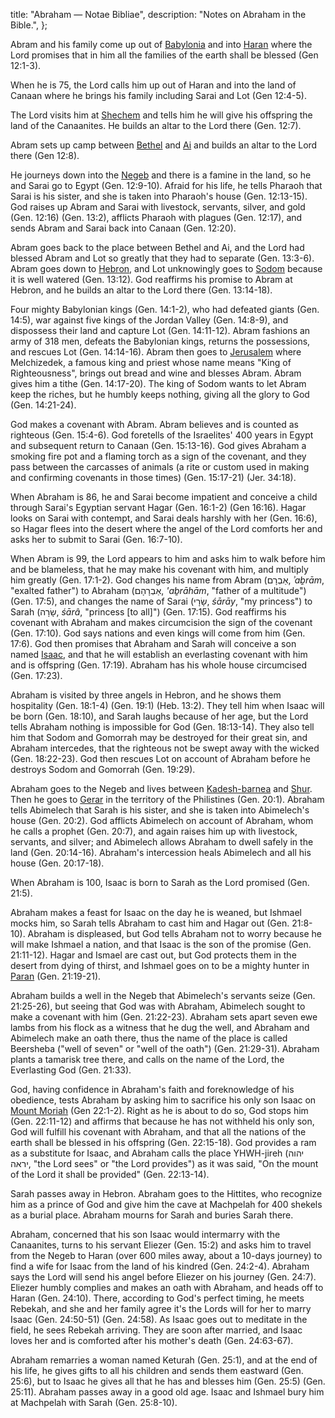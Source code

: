   title: "Abraham — Notae Bibliae",
  description: "Notes on Abraham in the Bible.",
};

<Initial text="Abraham" />

Abram and his family come up out of [Babylonia](/places/old-testament/genesis/babylonia) and into [Haran](/places/old-testament/genesis/haran) where the Lord promises that in him all the families of the earth shall be blessed (Gen 12:1-3).

When he is 75, the Lord calls him up out of Haran and into the land of Canaan where he brings his family including Sarai and Lot (Gen 12:4-5).

The Lord visits him at [Shechem](/places/old-testament/genesis/shechem) and tells him he will give his offspring the land of the Canaanites. He builds an altar to the Lord there (Gen. 12:7).

Abram sets up camp between [Bethel](/places/old-testament/genesis/bethel) and [Ai](/places/old-testament/genesis/ai) and builds an altar to the Lord there (Gen 12:8).

He journeys down into the [Negeb](/places/old-testament/genesis/negeb) and there is a famine in the land, so he and Sarai go to Egypt (Gen. 12:9-10). Afraid for his life, he tells Pharaoh that Sarai is his sister, and she is taken into Pharaoh's house (Gen. 12:13-15). God raises up Abram and Sarai with livestock, servants, silver, and gold (Gen. 12:16) (Gen. 13:2), afflicts Pharaoh with plagues (Gen. 12:17), and sends Abram and Sarai back into Canaan (Gen. 12:20).

Abram goes back to the place between Bethel and Ai, and the Lord had blessed Abram and Lot so greatly that they had to separate (Gen. 13:3-6). Abram goes down to [Hebron](/places/old-testament/genesis/hebron), and Lot unknowingly goes to [Sodom](/places/old-testament/genesis/sodom) because it is well watered (Gen. 13:12). God reaffirms his promise to Abram at Hebron, and he builds an altar to the Lord there (Gen. 13:14-18).

Four mighty Babylonian kings (Gen. 14:1-2), who had defeated giants (Gen. 14:5), war against five kings of the Jordan Valley (Gen. 14:8-9), and dispossess their land and capture Lot (Gen. 14:11-12). Abram fashions an army of 318 men, defeats the Babylonian kings, returns the possessions, and rescues Lot (Gen. 14:14-16). Abram then goes to [Jerusalem](/places/old-testament/genesis/jerusalem) where Melchizedek, a famous king and priest whose name means "King of Righteousness", brings out bread and wine and blesses Abram. Abram gives him a tithe (Gen. 14:17-20). The king of Sodom wants to let Abram keep the riches, but he humbly keeps nothing, giving all the glory to God (Gen. 14:21-24).

God makes a covenant with Abram. Abram believes and is counted as righteous (Gen. 15:4-6). God foretells of the Israelites' 400 years in Egypt and subsequent return to Canaan (Gen. 15:13-16). God gives Abraham a smoking fire pot and a flaming torch as a sign of the covenant, and they pass between the carcasses of animals (a rite or custom used in making and confirming covenants in those times) (Gen. 15:17-21) (Jer. 34:18).

When Abraham is 86, he and Sarai become impatient and conceive a child through Sarai's Egyptian servant Hagar (Gen. 16:1-2) (Gen 16:16). Hagar looks on Sarai with contempt, and Sarai deals harshly with her (Gen. 16:6), so Hagar flees into the desert where the angel of the Lord comforts her and asks her to submit to Sarai (Gen. 16:7-10).

When Abram is 99, the Lord appears to him and asks him to walk before him and be blameless, that he may make his covenant with him, and multiply him greatly (Gen. 17:1-2). God changes his name from Abram (אַבְרָם, *ʾaḇrām*, "exalted father") to Abraham (אַבְרָהָם, *'aḇrāhām*, "father of a multitude") (Gen. 17:5), and changes the name of Sarai (שָׂרָי, *śārāy*, "my princess") to Sarah (שָׂרָה, *śārâ*, "princess [to all]") (Gen. 17:15). God reaffirms his covenant with Abraham and makes circumcision the sign of the covenant (Gen. 17:10). God says nations and even kings will come from him (Gen. 17:6). God then promises that Abraham and Sarah will conceive a son named [Isaac](/people/patriarchs/isaac), and that he will establish an everlasting covenant with him and is offspring (Gen. 17:19). Abraham has his whole house circumcised (Gen. 17:23).

Abraham is visited by three angels in Hebron, and he shows them hospitality (Gen. 18:1-4) (Gen. 19:1) (Heb. 13:2). They tell him when Isaac will be born (Gen. 18:10), and Sarah laughs because of her age, but the Lord tells Abraham nothing is impossible for God (Gen. 18:13-14). They also tell him that Sodom and Gomorrah may be destroyed for their great sin, and Abraham intercedes, that the righteous not be swept away with the wicked (Gen. 18:22-23). God then rescues Lot on account of Abraham before he destroys Sodom and Gomorrah (Gen. 19:29).

Abraham goes to the Negeb and lives between [Kadesh-barnea](/places/old-testament/genesis/kadesh-barnea) and [Shur](/places/old-testament/genesis/shur). Then he goes to [Gerar](/places/old-testament/genesis/gerar) in the territory of the Philistines (Gen. 20:1). Abraham tells Abimelech that Sarah is his sister, and she is taken into Abimelech's house (Gen. 20:2). God afflicts Abimelech on account of Abraham, whom he calls a prophet (Gen. 20:7), and again raises him up with livestock, servants, and silver; and Abimelech allows Abraham to dwell safely in the land (Gen. 20:14-16). Abraham's intercession heals Abimelech and all his house (Gen. 20:17-18).

When Abraham is 100, Isaac is born to Sarah as the Lord promised (Gen. 21:5).

Abraham makes a feast for Isaac on the day he is weaned, but Ishmael mocks him, so Sarah tells Abraham to cast him and Hagar out (Gen. 21:8-10). Abraham is displeased, but God tells Abraham not to worry because he will make Ishmael a nation, and that Isaac is the son of the promise (Gen. 21:11-12). Hagar and Ismael are cast out, but God protects them in the desert from dying of thirst, and Ishmael goes on to be a mighty hunter in [Paran](/places/old-testament/genesis/paran) (Gen. 21:19-21).

Abraham builds a well in the Negeb that Abimelech's servants seize (Gen. 21:25-26), but seeing that God was with Abraham, Abimelech sought to make a covenant with him (Gen. 21:22-23). Abraham sets apart seven ewe lambs from his flock as a witness that he dug the well, and Abraham and Abimelech make an oath there, thus the name of the place is called Beersheba ("well of seven" or "well of the oath") (Gen. 21:29-31). Abraham plants a tamarisk tree there, and calls on the name of the Lord, the Everlasting God (Gen. 21:33).

God, having confidence in Abraham's faith and foreknowledge of his obedience, tests Abraham by asking him to sacrifice his only son Isaac on [Mount Moriah](/places/old-testament/genesis/mount-moriah) (Gen 22:1-2). Right as he is about to do so, God stops him (Gen. 22:11-12) and affirms that because he has not withheld his only son, God will fulfill his covenant with Abraham, and that all the nations of the earth shall be blessed in his offspring (Gen. 22:15-18). God provides a ram as a substitute for Isaac, and Abraham calls the place YHWH-jireh (יהוה יראה, "the Lord sees" or "the Lord provides") as it was said, "On the mount of the Lord it shall be provided" (Gen. 22:13-14).

Sarah passes away in Hebron. Abraham goes to the Hittites, who recognize him as a prince of God and give him the cave at Machpelah for 400 shekels as a burial place. Abraham mourns for Sarah and buries Sarah there.

Abraham, concerned that his son Isaac would intermarry with the Canaanites, turns to his servant Eliezer (Gen. 15:2) and asks him to travel from the Negeb to Haran (over 600 miles away, about a 10-days journey) to find a wife for Isaac from the land of his kindred (Gen. 24:2-4). Abraham says the Lord will send his angel before Eliezer on his journey (Gen. 24:7). Eliezer humbly complies and makes an oath with Abraham, and heads off to Haran (Gen. 24:10). There, according to God's perfect timing, he meets Rebekah, and she and her family agree it's the Lords will for her to marry Isaac (Gen. 24:50-51) (Gen. 24:58). As Isaac goes out to meditate in the field, he sees Rebekah arriving. They are soon after married, and Isaac loves her and is comforted after his mother's death (Gen. 24:63-67).

Abraham remarries a woman named Keturah (Gen. 25:1), and at the end of his life, he gives gifts to all his children and sends them eastward (Gen. 25:6), but to Isaac he gives all that he has and blesses him (Gen. 25:5) (Gen. 25:11). Abraham passes away in a good old age. Isaac and Ishmael bury him at Machpelah with Sarah (Gen. 25:8-10).
